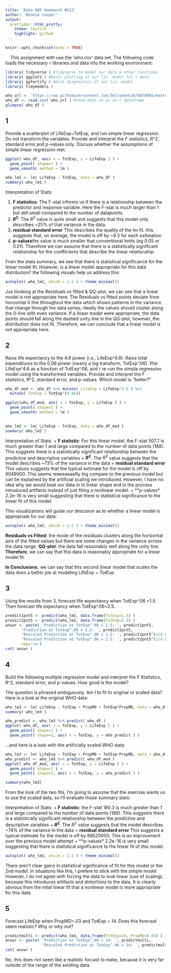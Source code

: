 ```yaml
---
title: 'Data 605 Homework Wk12'
author: 'Bonnie Cooper'
output:
  prettydoc::html_pretty:
    theme: tactile
    highlight: github
---
```

```r
knitr::opts_chunk$set(echo = TRUE)
```

&nbsp;&nbsp;&nbsp;&nbsp;This assignment with use the 'who.csv' data set. The following code loads the necessary `r` libraries and data into the working environment:
```r
library( tidyverse ) #tidyverse to model our data & other functions
library( ggplot2 ) #basic plotting of our lin. model fit + data
library( ggfortify ) #plot diagnostics of our lin. model
library( tidymodels )
```

```r
who_url <- 'https://raw.githubusercontent.com/SmilodonCub/DATA605/master/who.csv'
who_df <- read.csv( who_url ) #read data in as an r dataframe
glimpse( who_df )
```


## 1
Provide a scatterplot of LifeExp~TotExp, and run simple linear regression. Do not transform the variables. Provide and interpret the F statistics, R^2, standard error,and p-values only. Discuss whether the assumptions of simple linear regression met.

```r
ggplot( who_df, aes( x = TotExp, y = LifeExp ) ) +
  geom_point( shape=1 ) +
  geom_smooth( method = lm )
```


```r
who_lm1 <- lm( LifeExp ~ TotExp, data = who_df )
summary( who_lm1 )
```

Interpretation of Stats:

1. **F statistics**: The F-stat informs us if there is a relationship between the predictor and response variable. Here the F-stat is much larger than 1 but still small compared to the number of datapoints.
2. **$R^2$**: The $R^2$ value is quite small and suggests that this model only describes ~25% of that variance in the data.
3. **residual standard error** This describes the quality of the lm fit. this suggests that, on average, the model is off by ~9.3 for each estimation
4. **p-values**the value is much smaller that conventional limits (eg 0.05 or 0.01). Therefore we can assume that there is a statistically significant relationship for the coefficients that describe the linear relationship.

From the stats summary, we see that there is statistical significance for the linear model fit. However, is a linear model appropriate for this data distribution? the following visuals help us address this:

```r
autoplot( who_lm1, which = 1:2 ) + theme_minimal()
```

Jus tlooking at the Residuals vs fitted & QQ-plot, we can see that a linear model is not appropriate here. The Residuals vs fitted points deviate from horizontal 0 line throughout the data which shows patterns in the variance that change through the data series; ideally the values should cluster along the 0-line with even variance. If a linear model were appropriate, the data points should fall along the dashed unity line in the QQ-plot, however, the distribution does not fit. Therefore, we can conclude that a linear model is not appropriate here.

## 2
Raise life expectancy to the 4.6 power (i.e., LifeExp^4.6). Raise total expenditures to the 0.06 power (nearly a log transform, TotExp^.06). Plot LifeExp^4.6 as a function of TotExp^.06, and r re-run the simple regression model using the transformed variables. Provide and interpret the F statistics, R^2, standard error, and p-values. Which model is "better?"


```r
who_df_mod <- who_df %>% mutate( LifeExp = LifeExp^4.6 ) %>%
  mutate( TotExp = TotExp^(0.06))

ggplot(who_df_mod, aes( x = TotExp, y = LifeExp ) ) +
  geom_point( shape=1 ) +
  geom_smooth( method = lm )
  
```

```r
who_lm2 <- lm( LifeExp ~ TotExp, data = who_df_mod )
summary( who_lm2 )
```

Interpretation of Stats:
+ **F statistic**: For this linear model, the F-stat 507.7 is much greater than 1 and large compared to the number of data points (188). This suggests there is a statistically significant relationship between the predictive and descriptive variables
+ **$R^2$**: The $R^2$ value suggests that the model describes ~73% of the variance in the data
+ **residual standard error** This values suggests that the typical extimate for the model is off by 9049000. This seems reeeeaaaallly big compare to the previous model but can be explained by the artificial scaling we introduced. However, I have no idea why we would beat our data in to linear shape and in the process introduced artifacts instead of just fiting a nonlinear model.
+ **p-values* 2.2e-16 is very small suggesting that there is statistical significance to the linear fit of this model.

This visualizations will guide our descision as to whether a linear model is appropriate for our data:
```r
autoplot( who_lm2, which = 1:2 ) + theme_minimal()
```
**Residuals vs Fitted**: the mode of the residuals clusters along the horizontal axis of the fitted values but there are some changes in the variance across the data range. **QQ-plot**: the data fall reasonably well along the unity line. **Therefore**, we can say that this data is reasonably appropriate for a linear model fit.

**In Conclusions**, we can say that this second linear model that scales the data does a better job at modeling LifeExp ~ TotExp

## 3
Using the results from 3, forecast life expectancy when TotExp^.06 =1.5. Then forecast life expectancy when TotExp^.06=2.5.
```r
predict1pnt5 <- predict(who_lm2, data.frame(TotExp=1.5) )
predict2pnt5 <- predict(who_lm2, data.frame(TotExp=2.5) )
answr <- paste( 'Prediction at TotExp^.06 = 1.5: ', predict1pnt5,
       'Prediction at TotExp^.06 = 2.5: ', predict2pnt5,
       'Rescaled Prediction at TotExp^.06 = 1.5: ', predict1pnt5^(1/4.6),
       'Rescaled Prediction at TotExp^.06 = 2.5: ', predict2pnt5^(1/4.6),
       sep='\n')
cat( answr )
```

## 4
Build the following multiple regression model and interpret the F Statistics, R^2, standard error, and p-values. How good is the model?

The question is phrased ambiguously. Am I to fit to original or scaled data?
Here is a look at the original WHO data:
```r
who_lm3 <- lm( LifeExp ~ TotExp + PropMD + TotExp*PropMD, data = who_df )
summary( who_lm3 )
```

```r
who_predict <- who_lm3 %>% predict( who_df )
ggplot( who_df, aes( x = TotExp, y = LifeExp ) ) +
  geom_point( shape=1 ) +
  geom_point( shape=3, aes( x = TotExp, y = who_predict ) )
```

...and here is a look with the artificially scaled WHO data:
```r
who_lm3 <- lm( LifeExp ~ TotExp + PropMD + TotExp*PropMD, data = who_df_mod )
who_predict <- who_lm3 %>% predict( who_df_mod )
ggplot( who_df_mod, aes( x = TotExp, y = LifeExp ) ) +
  geom_point( shape=1 ) +
  geom_point( shape=3, aes( x = TotExp, y = who_predict ) )
```
```r
summary(who_lm3)
```

From the look of the two fits, I'm going to assume that the exercise wants us to use the scaled data, so I'll evaluate those summary stats:

Interpretation of Stats:
+ **F statistic**: the F-stat 180.3 is much greater than 1 and large compared to the number of data points (188). This suggests there is a statistically significant relationship between the predictive and descriptive variables
+ **$R^2$**: The $R^2$ value suggests that the model describes ~74% of the variance in the data
+ **residual standard error** This suggests a typical estimate for the model is off by 88520000. This is an improvement over the previous model attempt
+ **p-values* 2.2e-16 is very small suggesting that there is statistical significance to the linear fit of this model.

```r
autoplot( who_lm3, which = 1:2 ) + theme_minimal()
```



There aren't clear gains in statistical significance of fit for this model or the 2nd model. In situations like this, I prefere to stick with the simple model. However, I do not agree with forcing the data to look linear (use of scaling), because this introduces artifacts and distortions to the data. It is clearly obvious from the intial linear fit that a nonlinear model is more appropriate for this data.

## 5
Forecast LifeExp when PropMD=.03 and TotExp = 14. Does this forecast seem realistic? Why or why not?
```r
predictmulti <- predict(who_lm3, data.frame(TotExp=14, PropMD=0.03) )
answr <- paste( 'Prediction at TotExp^.06 = 14: ', predictmulti,
                'Rescaled Prediction at TotExp^.06 = 14: ', predictmulti^(1/4.6), sep='\n')
cat( answr )
```
No, this does not seem like a realistic forcast to make, because it is very far outside of the range of the existing data.


<br><br><br>
